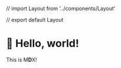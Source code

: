 // import Layout from '../components/Layout'

// export default Layout

# 👋 Hello, world!

This is M**D**X!
